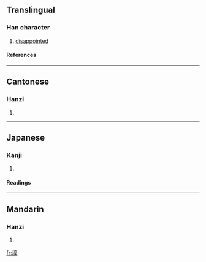 ==Translingual==
===Han character===
{{Han char|rn=32|rad=土|as=13|sn=16|four=4019<sub>4</sub>|canj=土卜田木 (GYWD)}}
# [[disappointed]]
====References====
{{Han ref|kx=0240.250|dkj=05530|dj=0480.100|hdz=10492.110|uh=58C8|ud=22728|bh=E949|bd=59721}}
----
==Cantonese==
===Hanzi===
{{yue-hanzi|jyut=|y=lam5}}
# {{defn|Cantonese}}
----
==Japanese==
===Kanji===
{{ja-kanji|grade=|rs=土13}}
# {{defn|Japanese}} 
====Readings====
{{ja-readings|on=[[おん]] (on), [[らん]] (ran)|kun=}}
----
==Mandarin==
===Hanzi===
{{cmn-hanzi|pin=[[lǎn]] ([[lan3]])|wg=lan<sup>3</sup>}}
# {{defn|Mandarin}}

[[fr:壈]]